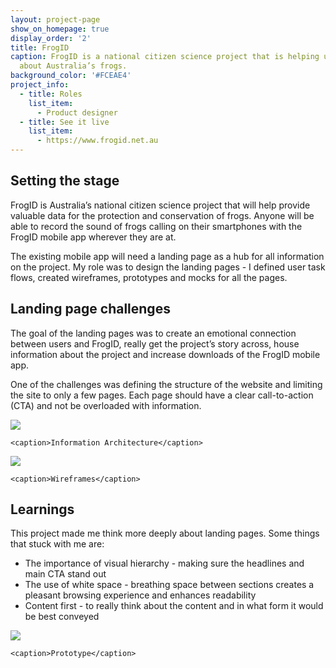 ```yaml
---
layout: project-page
show_on_homepage: true
display_order: '2'
title: FrogID
caption: FrogID is a national citizen science project that is helping us learn more
  about Australia’s frogs.
background_color: '#FCEAE4'
project_info:
  - title: Roles
    list_item:
      - Product designer
  - title: See it live
    list_item:
      - https://www.frogid.net.au
---
```


## Setting the stage

FrogID is Australia’s national citizen science project that will help provide valuable data for the protection and conservation of frogs. Anyone will be able to record the sound of frogs calling on their smartphones with the FrogID mobile app wherever they are at.

The existing mobile app will need a landing page as a hub for all information on the project. My role was to design the landing pages - I defined user task flows, created wireframes, prototypes and mocks for all the pages.

## Landing page challenges

The goal of the landing pages was to create an emotional connection between users and FrogID, really get the project’s story across, house information about the project and increase downloads of the FrogID mobile app.

One of the challenges was defining the structure of the website and limiting the site to only a few pages. Each page should have a clear call-to-action (CTA) and not be overloaded with information.

![](https://images.ctfassets.net/nxjaqwpc63ga/5sIUdT0Iw0OiOSwggScmsI/a8d9133d4cd58ab00c9ced2bf840e15e/FrogID-IA.png)

    <caption>Information Architecture</caption>

![](https://images.ctfassets.net/nxjaqwpc63ga/24tnstzCcwM0WieWckqCwa/f397cc0f3f36b6ad28a616d60dcda78c/FrogID-Wireframes.png)

    <caption>Wireframes</caption>

## Learnings

This project made me think more deeply about landing pages. Some things that stuck with me are:

- The importance of visual hierarchy - making sure the headlines and main CTA stand out
- The use of white space - breathing space between sections creates a pleasant browsing experience and enhances readability
- Content first - to really think about the content and in what form it would be best conveyed

![](https://images.ctfassets.net/nxjaqwpc63ga/gmTEb1JXd6umg6SiwkcG6/d69f4fb6581daf4a817f7e1602d0a3f9/FrogID-Homepage.png)

    <caption>Prototype</caption>
